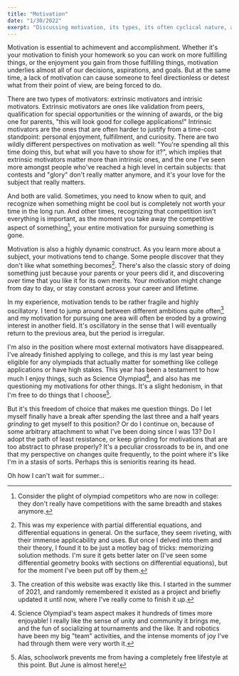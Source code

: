 ```yaml
---
title: "Motivation"
date: "1/30/2022"
exerpt: "Discussing motivation, its types, its often cyclical nature, and my experience with it."
---
```


Motivation is essential to achimevent and accomplishment. Whether it's your motivation to finish your 
homework so you can work on more fulfilling things, or the enjoyment you gain from those fulfilling 
things, motivation underlies almost all of our decisions, aspirations, and goals. But at the same time, 
a lack of motivation can cause someone to feel directionless or detest what from their point of view, are
being forced to do. 

There are two types of motivators: extrinsic motivators and intrisic motivators. 
Extrinsic motivators are ones like validation from peers, qualification for 
special opportunities or the winning of awards, or the big one for parents, 
"this will look good for college applications!" Intrinsic motivators are the 
ones that are often harder to justify from a time-cost standpoint: personal 
enjoyment, fulfillment, and curiosity. There are two wildly different 
perspectives on motivation as well: "You're spending all this time doing 
this, but what will you have to show for it?", which implies that extrinsic
motivators matter more than intrinsic ones, and the one I've seen more amongst 
people who've reached a high level in certain subjects: that contests and "glory" 
don't really matter anymore, and it's your love for the subject that really matters. 

And both are valid. Sometimes, you need to know when to quit, and recognize when something
might be cool but is completely not worth your time in the long run. And other times, 
recognizing that competition isn't everything is important, as the moment you take away the 
competitive aspect of something[^1], your entire motivation for pursuing something is gone. 

Motivation is also a highly dynamic construct. As you learn more about a subject, 
your motivations tend to change. Some people discover that they don't like what 
something becomes[^2]. There's also the classic story of doing something just because your parents or your 
peers did it, and discovering over time that you like it for its own merits. Your 
motivation might change from day to day, or stay constant across your career and lifetime. 

In my experience, motivation tends to be rather fragile and highly oscillatory. I tend 
to jump around between different ambitions quite often[^3] and my motivation for pursuing one area
will often be eroded by a growing interest in another field. It's oscillatory in the sense 
that I will eventually return to the previous area, but the period is irregular. 

I'm also in the position where most external motivators have disappeared. I've already 
finished applying to college, and this is my last year being eligible for any olympiads that 
actually matter for something like college applications or have high stakes. This year has been a testament 
to how much I enjoy things, such as Science Olympiad[^4], and also has me questioning my motivations for other 
things. It's a slight hedonism, in that I'm free to do things that I choose[^5].

But it's this freedom of choice that makes me question things. Do I let myself finally
have a break after spending the last three and a half years *grinding* to get myself to this 
position? Or do I continue on, because of some arbitrary attachment to what I've been doing 
since I was 13? Do I adopt the path of least resistance, or keep grinding for motivations
that are too abstract to phrase properly? It's a peculiar crossroads to be in, and one that
my perspective on changes quite frequently, to the point where it's like I'm in a stasis of sorts. 
Perhaps this is senioritis rearing its head. 

Oh how I can't wait for summer...

[^1]: Consider the plight of olympiad competitors who are now in college: they don't really have competitions with the same breadth and stakes anymore. 

[^2]: This was my experience with partial differential equations, and differential equations in general. On the surface, they seem riveting, with their 
immense applicability and uses. But once I delved into them and their theory, I found it to be just a motley bag of tricks: memorizing solution methods.
I'm sure it gets better later on (I've seen some differential geometry books with sections on differential equations), but for the moment I've been put off by them. 

[^3]: The creation of this website was exactly like this. I started in the summer of 2021, and randomly remembered it existed as a project and briefly updated it until now, 
where I've really come to finish it up. 

[^4]: Science Olympiad's team aspect makes it hundreds of times more enjoyable! I really like the sense of unity and community it brings me, and the fun of 
socializing at tournaments and the like. It and robotics have been my big "team" activities, and the intense moments of joy I've had through them were very worth it. 

[^5]: Alas, schoolwork prevents me from having a completely free lifestyle at this point. But June is almost here!
